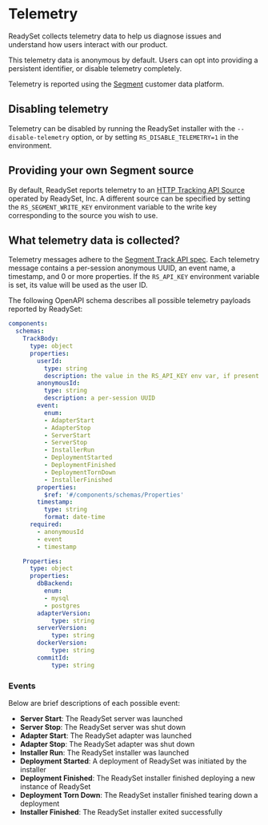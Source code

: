 # Telemetry

ReadySet collects telemetry data to help us diagnose issues and understand how users interact with our product.

This telemetry data is anonymous by default. Users can opt into providing a persistent identifier, or disable telemetry completely.

Telemetry is reported using the [Segment](segment.com) customer data platform.


## Disabling telemetry

Telemetry can be disabled by running the ReadySet installer with the `--disable-telemetry` option, or by setting `RS_DISABLE_TELEMETRY=1` in the environment.


## Providing your own Segment source

By default, ReadySet reports telemetry to an [HTTP Tracking API Source](https://segment.com/docs/connections/sources/catalog/libraries/server/http-api/) operated by ReadySet, Inc. A different source can be specified by setting the `RS_SEGMENT_WRITE_KEY` environment variable to the write key corresponding to the source you wish to use.


## What telemetry data is collected?

Telemetry messages adhere to the [Segment Track API spec](https://segment.com/docs/connections/spec/track/). Each telemetry message contains a per-session anonymous UUID, an event name, a timestamp, and 0 or more properties. If the `RS_API_KEY` environment variable is set, its value will be used as the user ID.

The following OpenAPI schema describes all possible telemetry payloads reported by ReadySet:

```yaml
components:
  schemas:
    TrackBody:
      type: object
      properties:
        userId:
          type: string
          description: the value in the RS_API_KEY env var, if present
        anonymousId:
          type: string
          description: a per-session UUID
        event:
          enum:
          - AdapterStart
          - AdapterStop
          - ServerStart
          - ServerStop
          - InstallerRun
          - DeploymentStarted
          - DeploymentFinished
          - DeploymentTornDown
          - InstallerFinished
        properties:
          $ref: '#/components/schemas/Properties'
        timestamp:
          type: string
          format: date-time
      required:
        - anonymousId
        - event
        - timestamp

    Properties:
      type: object
      properties:
        dbBackend:
          enum:
          - mysql
          - postgres
        adapterVersion:
            type: string
        serverVersion:
            type: string
        dockerVersion:
            type: string
        commitId:
            type: string
```

### Events
Below are brief descriptions of each possible event:
- **Server Start**: The ReadySet server was launched
- **Server Stop**: The ReadySet server was shut down
- **Adapter Start**: The ReadySet adapter was launched
- **Adapter Stop**: The ReadySet adapter was shut down
- **Installer Run**: The ReadySet installer was launched
- **Deployment Started**: A deployment of ReadySet was initiated by the installer
- **Deployment Finished**: The ReadySet installer finished deploying a new instance of ReadySet
- **Deployment Torn Down**: The ReadySet installer finished tearing down a deployment
- **Installer Finished**: The ReadySet installer exited successfully
